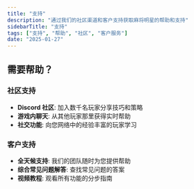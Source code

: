 ```yaml
---
title: "支持"
description: "通过我们的社区渠道和客户支持获取麻将明星的帮助和支持"
sidebarTitle: "支持"
tags: ["支持", "帮助", "社区", "客户服务"]
date: "2025-01-27"
---
```


## 需要帮助？

### 社区支持
- **Discord 社区**: 加入数千名玩家分享技巧和策略
- **游戏内聊天**: 从其他玩家那里获得实时帮助
- **社交功能**: 向您网络中的经验丰富的玩家学习

### 客户支持
- **全天候支持**: 我们的团队随时为您提供帮助
- **综合常见问题解答**: 查找常见问题的答案
- **视频教程**: 观看所有功能的分步指南